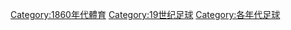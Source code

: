 [[Category:1860年代體育|Category:1860年代體育]]
[[Category:19世纪足球|Category:19世纪足球]]
[[Category:各年代足球|Category:各年代足球]]